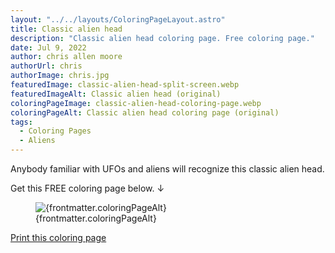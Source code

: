```yaml
---
layout: "../../layouts/ColoringPageLayout.astro"
title: Classic alien head
description: "Classic alien head coloring page. Free coloring page."
date: Jul 9, 2022
author: chris allen moore
authorUrl: chris
authorImage: chris.jpg
featuredImage: classic-alien-head-split-screen.webp
featuredImageAlt: Classic alien head (original)
coloringPageImage: classic-alien-head-coloring-page.webp
coloringPageAlt: Classic alien head coloring page (original)
tags:
  - Coloring Pages
  - Aliens
---
```


Anybody familiar with UFOs and aliens will recognize this classic alien head.

Get this FREE coloring page below. ↓

<figure class="text-center mt-0">
  <img
    src={`/images/coloring-pages/${frontmatter.coloringPageImage}/`}
    alt={frontmatter.coloringPageAlt}
    class="w-full"
  />
  <figcaption class="text-sm">{frontmatter.coloringPageAlt}</figcaption>
</figure>

<div class="text-center">
  <a
    target="_blank"
    href={`/images/coloring-pages/${frontmatter.coloringPageImage}/`}
    class="no-underline bg-paradiso-600 hover:bg-paradiso-700 text-white py-4 px-5 rounded-full leading-normal"
  >
    <span>Print this coloring page</span>
  </a>
</div>
